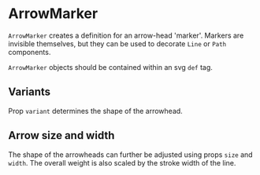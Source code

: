 
# ArrowMarker

<Meta title="Core/Components/Defs/ArrowMarker" />

`ArrowMarker` creates a definition for an arrow-head 'marker'. Markers are invisible themselves, but they can be used to decorate `Line` or `Path` components.

`ArrowMarker` objects should be contained within an svg `def` tag.

<ArgsTable of={ArrowMarker} />

## Variants

Prop `variant` determines the shape of the arrowhead.

<Canvas>
    <Story name="triangle" decorators={[DivDecorator]}>
        <Chart size={[200, 120]} padding={[20, 20, 20, 20]}>
            <defs>
                <ArrowMarker id="triangle" variant="Triangle" style={{ fill: '#222222' }} />
            </defs>
            <Line
                x1={0}
                y1={60}
                x2={140}
                y2={20}
                markerEnd={'triangle'}
                style={{ strokeWidth: 3 }}
            />
        </Chart>
    </Story>
    <Story name="winged" decorators={[DivDecorator]}>
        <Chart size={[200, 120]} padding={[20, 20, 20, 20]}>
            <defs>
                <ArrowMarker id="winged" variant="Winged" style={{ fill: '#222222' }} />
            </defs>
            <Line x1={0} y1={60} x2={140} y2={20} markerEnd={'winged'} style={{ strokeWidth: 3 }} />
        </Chart>
    </Story>
    <Story name="chevron" decorators={[DivDecorator]}>
        <Chart size={[200, 120]} padding={[20, 20, 20, 20]}>
            <defs>
                <ArrowMarker id="chevron" variant="Chevron" style={{ stroke: '#222222' }} />
            </defs>
            <Line
                x1={0}
                y1={60}
                x2={140}
                y2={20}
                markerEnd={'chevron'}
                style={{ strokeWidth: 3 }}
            />
        </Chart>
    </Story>
</Canvas>

## Arrow size and width

The shape of the arrowheads can further be adjusted using props `size` and `width`. The overall weight is also scaled by the stroke width of the line.

<Canvas>
    <Story name="narrow" decorators={[DivDecorator]}>
        <Chart size={[200, 120]} padding={[20, 20, 20, 20]}>
            <defs>
                <ArrowMarker
                    id="narrow"
                    variant="Triangle"
                    width={0.7}
                    style={{ fill: '#222222' }}
                />
            </defs>
            <Line x1={0} y1={60} x2={140} y2={20} markerEnd={'narrow'} style={{ strokeWidth: 3 }} />
        </Chart>
    </Story>
    <Story name="large" decorators={[DivDecorator]}>
        <Chart size={[200, 120]} padding={[20, 20, 20, 20]}>
            <defs>
                <ArrowMarker id="large" variant="Winged" size={16} style={{ fill: '#222222' }} />
            </defs>
            <Line x1={0} y1={60} x2={140} y2={20} markerEnd={'large'} style={{ strokeWidth: 3 }} />
        </Chart>
    </Story>
    <Story name="double sided" decorators={[DivDecorator]}>
        <Chart size={[200, 120]} padding={[20, 20, 20, 20]}>
            <defs>
                <ArrowMarker id="color" variant="Chevron" style={{ stroke: '#2222dd' }} />
            </defs>
            <Line
                x1={0}
                y1={60}
                x2={140}
                y2={20}
                markerStart={'color'}
                markerEnd={'color'}
                style={{ strokeWidth: 2, stroke: '#2222dd' }}
            />
        </Chart>
    </Story>
</Canvas>
